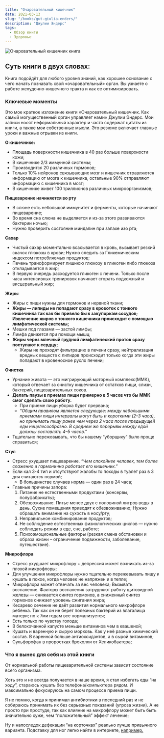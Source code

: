```yaml
---
title: "Очаровательный кишечник"
date: 2021-03-13
slug: "/books/gut-giulia-enders/"
description: "Джулии Эндерс"
tags:
  - Обзор книги 
  - Здоровье
---
```


<div className="image-container">
    <div className="image_item">
        <img alt="Очаровательный кишечник книга" src="/images/gut_book.jpeg"/>
    </div>
</div>

<style jsx>{`
  .image-container {
    width: 270px;
    height: 270px;
    margin: auto;
    position: relative;
    margin-bottom: 240px;
    text-align: center;
  }
  .image-container img {
    margin-top: 0.5rem;
    max-width: 100%;
    max-height: 100%;
  }
`}</style>

 ## Суть книги в двух словах:

Книга подойдёт для любого уровня знаний, как хорошее основание с чего начать познавать свой «очаровательный» орган. Вы узнаете о работе желудочно-кишечного тракта и как ее оптимизировать.

### Ключевые моменты

Это мое краткое изложение книги «Очаровательный кишечник. Как самый могущественный орган управляет нами» Джулии Эндерс. Мои записи носят неформальный характер и часто содержат цитаты из книги, а также мои собственные мысли. Это резюме включает главные уроки и важные отрывки из книги.

**О кишечнике:**

* Площадь поверхности кишечника в 40 раз больше поверхности кожи; 
* В кишечнике 2/3 иммунной системы; 
* Производится 20 различных гормонов; 
* Только 10% нейронов связывающих мозг и кишечник отравляются информацию от мозга к кишечника, остальные 90% отправляют информацию с кишечника в мозг; 
* В кишечнике живет 100 триллионов различных микроорганизмов; 

**Пищеварение начиняется во рту**

* В слюне есть небольшой иммунитет и ферменты, которые начинают пищеварение;
* Во время сна слюна не выделяется и из-за этого развиваются бактерии ночью; 
* Нужно проверить состояние миндалин при запахе изо рта; 

**Сахар**

* Чистый сахар моментально всасывается в кровь, вызывает резкий скачок глюкозы в крови; Нужно следить за Гликемическим индексом потребляемых продуктов;
* Печень трансформирует лишнюю глюкозу в гликоген либо глюкоза откладывается в жир; 
* В первую очередь расходуется гликоген с печени. Только после часа интенсивных тренировок начинает сгорать подкожный и висцеральный жир;

**Жиры**

* Жиры с пищи нужны для гормонов и нервной ткани; 
* **Жиры — липиды не попадают сразу в кровоток с тонкого кишечника так как бы привело бы к закупоркам сосудов; Извлечение жиров с тонкого кишечника происходит с помощью лимфатической системы;** 
* Мешки под глазами — застой лимфы; 
* Лимфа движется при помощи мышц;
* **Жиры через млечный грудной лимфатический проток сразу поступают к сердцу;** 
    * Жиры не проходят фильтрацию в печени сразу, нейтрализация вредных веществ с липидов происходит только когда эти жиры попадают в кровеносное русло печени; 


**Очистка**

* Урчание живота — это мигрирующий моторный комплекс(ММК), который отвечает за очистку кишечника от остатков пищи, слизи, бактерий, пищеварительных соков. 
* **Делать паузы в приемах пищи примерно в 5 часов что бы ММК смог сделать свою работу.** 
    * При приеме пищи уборка будет прервана;
    * _“Общим правилом является следующее: между небольшими приемами пищи интервалы могут быть и короткими (2–3 часа), но принимать пищу ранее чем через 2 часа после предыдущей еды нецелесообразно. В среднем же перерывы между едой должны составлять 4–5 часов.”_
* Тщательно пережовывать, что бы нашему “уборщику” было проще справиться;

**Стул**

* Стресс ухудшает пищеварение. _“Чем спокойнее человек, тем более слаженно и гармонично работает его кишечник.”_
* Если кал 3-4 тип и отсутствуют жалобы то походы в туалет раз в 3 дня считаются нормой; 
    * В большинстве случаев норма — один раз в 24 часа; 
* Главные причины запора:
    1. Питание не естественными продуктами (консервы, полуфабрикаты);
    2. Обезвоживание. Питье менее двух с половиной литров воды в день. Сухие помещения приводят к обезвоживанию; Нужно обращать внимание на сухость в носу/рту;
    3. Неправильное комбинирование продуктов;
    4. Не соблюдение естественных физиологических циклов — нужно соблюдать режим в еде, сне, работе;
    5. Психоэмоциональные факторы (резкая смена обстановки и образа жизни – ограничение подвижности, заболевание, путешествие).


**Микрофлора**

* Стресс ухудшает микрофлору + депрессия может возникать из-за плохой микрофлоры; 
* Для улучшения микрофлоры нужно тщательно пережевывать пищу и кушать в покое, когда человек не напряжен и в тепле; 
* Микрофлора может отвечать за вес человека; Вызывать воспаление. Факторы воспаления затрудняют работу щитовидной железы — снижается синтез гормонов, а сниженный синтез гормонов снижает уровень сжигания жира; 
* Кесарево сечение не даёт развития нормального микрофлоре ребёнка. Так как он не берет полезных бактерий из влагалища матери; но к 7ми годам все нормализуется; 
* Есть только по чувству голода;
* В белокочанной капусте меньше витаминов чем в квашеной; 
* Кушать и варенную и сырую морковь. Как у неё разные химический состав. В варенной больше антиоксидантов, а в сырой витаминов;
* Сульфорофан в проростках броколли от Хеликобактера; 

### Что я вынес для себя из этой книги 

От нормальной работы пищеварительной системы зависит состояние всего организма.

Хоть это и не всегда получается в наше время, я стал избегать еды “на ходу”, стараюсь кушать без телефона/компьютера рядом. И максимально фокусируюсь на самом процессе приема пищи.

Я не помню, когда я принимал антибиотики в последний раз и не собираюсь принимать их без серьезных показаний (угроза жизни). А не просто при простуде, так как влияние на микрофлору может быть быть значительно хуже, чем “положительный” эффект лечение;

Ну и напоследок дефекации “на корточках” реально лучше привычного варианта. Подставку для ног легко найти в интернете, [например.](https://www.amazon.com/Squatty-Potty-Original-Bathroom-Toilet/dp/B007BISCT0/ref=sr_1_4?dchild=1&keywords=bathroom+toilet+foot+stool&qid=1615790397&sr=8-4)
 